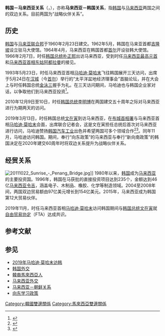 {{NoteTA
|G1=Melayu}}
{{Infobox bilateral relations|韓國－馬來西亞|Malaysia|South Korea|map =Malaysia_South_Korea_Locator.svg |mission1=马来西亚驻韩国大使馆|mission2=韩国驻马来西亚大使馆}}
'''韩国－马来西亚关系'''（{{kor|대한민국-말레이시아 관계|名=南}}，{{lang-ms|Hubungan Korea Selatan–Malaysia}}），亦称'''马来西亚－韩国关系'''，指[[韩国|韩国]]与[[马来西亚|马来西亚]]两国之间的双边关系。目前两国为“战略伙伴关系”。


==历史==
[[韩国|韩国]]与[[马来亚联合邦|马来亚联合邦]]于1960年2月23日建交{{r|est}}。1962年5月，韩国在马来亚首都[[吉隆坡|吉隆坡]]设立驻马大使馆。1964年4月，马来西亚在韩国首都[[首尔|首尔]]开设驻韩大使馆{{r|emb}}。1966年2月7日，时任[[韩国总统|韩国总统]][[朴正熙|朴正熙]]出访马来西亚，受到时任[[马来西亚最高元首|马来西亚最高元首]]{{le|端姑依斯迈·纳西鲁丁沙|Ismail Nasiruddin of Terengganu}}和[[马来西亚首相|马来西亚首相]][[东姑阿都拉曼|东姑阿都拉曼]]的接见{{r|pak}}。

1993年5月23日，时任马来西亚首相[[马哈迪·莫哈末|马哈迪·莫哈末]]飞往韩国展开三天访问，出席于5月24日在[[首爾特別市|汉城]]（今[[首爾特別市|首尔]]）举行的“太平洋盆地经济理事会”首脑论坛，并在大会上与时任韩国总统[[金泳三|金泳三]]握手为礼。在三天访问期间，马哈迪也与韩国企业家对话，以争取他们到马来西亚投资<ref>{{Cite web|title=首相赴韩国出席太平洋经济理会论坛|url=https://davidchenlib.org/viewer/5529/?back=/records/listing?search=Mahathir+1993&sort=_score&perpage=10&page=1&fulltext=1&bookmarks=1&&css-name=include#page=171&viewer=picture&o=&n=0&q=|access-date=|date=1993年5月24日|work=《[[南洋商报|南洋商报]]》}}</ref>。

2010年12月9日至10日，时任[[韩国总统|韩国总统]][[李明博|李明博]]在两国建交五十周年之际对马来西亚进行为期两天的访问{{r|lmb}}。

2019年3月13日，时任韩国总统[[文在寅|文在寅]]到访马来西亚，在[[布城首相署|布城首相署]]与马来西亚首相[[马哈迪·莫哈末|马哈迪·莫哈末]]会面，出席联合记者会，这是文在寅担任总统后首次对马来西亚进行访问，马哈迪赞扬[[韩国汽车工业|韩国汽车工业]]出色并希望两国可多个领域合作<ref>{{Cite web|title=讚扬韩国汽车工业出色 敦马：两国可多个领域合作|url=http://news.seehua.com/?p=434852|accessdate=2020-12-27|last=汉良|work=马来西亚诗华日报新闻网|language=zh-CN}}</ref><ref>{{Cite web|title=赞扬韩国汽车工业出色 敦马：两国可多个领域合作 国内|url=https://www.orientaldaily.com.my/news/nation/2019/03/13/282570|accessdate=2020-12-27|work=東方網 馬來西亞東方日報|language=zh-Hans}}</ref>。同年11月，马哈迪访问韩国。期间，奉行“向东政策”的马来西亚与奉行“新向南政策”的韩国决定在2020年建交60周年时将双边关系提升为战略伙伴关系{{r|vn}}。

==经贸关系==
[[File:20111022_Sunrise_-_Penang_Bridge.jpg|thumb]]]]
1980年以来，[[韩国|韩国]]成为[[马来西亚|马来西亚]]的主要投资国。1996年，韩国在马获批的直接投资项目达到235个，金额达到46亿[[马来西亚令吉|马来西亚令吉]]，涵盖电子、木制品、橡胶、化学等制造领域。2004至2008年间，两国双边贸易额由97亿美元增长到154亿美元。2015年，马来西亚成为韩国第12大贸易伙伴{{r|MYS}}。

2019年11月，时任马来西亚首相[[马哈迪·莫哈末|马哈迪·莫哈末]]访问韩国期间与[[韩国总统|韩国总统]][[文在寅|文在寅]]就[[自由贸易协定|自由贸易协定]]（FTA）达成共识{{r|vn}}。

==参考文献==
{{Reflist|refs=
<ref name=emb>{{cite web |url = http://mys.mofat.go.kr/kor/as/mys/affair/relation/index.jsp |title = 우리나라와의 관계 |publisher = 주말레이시아 대한민국 대사관 |quote = 가. 기본일지...  ㅇ 1962.5.  주말 우리 상주대사관 개설 ㅇ 1964.4.  주한 말레이시아 대사관 개설 |accessdate = 2012-05-15 |archiveurl= https://web.archive.org/web/20111222015821/http://mys.mofat.go.kr/kor/as/mys/affair/relation/index.jsp |archivedate = 2011-12-22 |deadurl=yes }}</ref>
<ref name=est>{{cite news |url = http://newslibrary.naver.com/viewer/index.nhn?articleId=1960022400209201018&editNo=2&printCount=1&publishDate=1960-02-24&officeId=00020&pageNo=1&printNo=11646&publishType=00020 | title = 外交使節을 交換... 韓國․馬來兩國間 合意 |date = 1960-02-24 | publisher = 《东亚日报》  | quote = 韓國과 馬來聯邦은 二十三日 經濟 및 文化面에서의 緊密한 協調에 合意하는 한편 共産主義에 對한 兩國의 鞏固한 立場을 確認하였다. 韓國과 馬來兩國은 馬來政府官吏들과 韓國親善使節團(團長=金東祚氏)間에 있은 協商에 뒤이어 二十三日밤 聲明書를 發表하였다. 兩國은 또한 共同聲明書에서 外交使節을 交換할 것이라고 發表하였다.}}</ref>
<ref name=pak>{{cite web|url = http://newslibrary.naver.com/viewer/index.nhn?articleId=1966020800329201001&editNo=2&printCount=1&publishDate=1966-02-08&officeId=00032&pageNo=1&printNo=6250&publishType=00020|title=朴大統領, 말聯國王과 歡談 | publisher= 경향신문 |date =1966-02-08 | quote = 이에 앞서 7日下午「이스마일․나시루딘․샤」國王과 王妃, 「라만」首相 등 「말레이지아」정부要人과 교포들의 뜨거운 환영속에 「콸러룸푸르」에 도착...}}</ref> 
<ref name=lmb>{{cite web|url=https://www.kln.gov.my/archive/content.php?t=4&articleId=1097546|title=Malaysia-South Korea Bilateral Relations Poised For Stronger Footing|publisher=Ministry of Foreign Affairs, Malaysia|work=Bernama|date=10 December|accessdate=2014-01-25|deadurl=yes|archiveurl=https://web.archive.org/web/20140203170949/https://www.kln.gov.my/archive/content.php?t=4&articleId=1097546|archivedate=2014-02-03}}</ref>
<ref name=vn>{{cite web|url =  https://zh.vietnamplus.vn/%E9%9F%A9%E5%9B%BD%E5%92%8C%E9%A9%AC%E6%9D%A5%E8%A5%BF%E4%BA%9A%E9%A2%86%E5%AF%BC%E4%BA%BA%E5%90%8C%E6%84%8F%E5%B0%86%E4%B8%A4%E5%9B%BD%E5%85%B3%E7%B3%BB%E5%8D%87%E7%BA%A7%E4%B8%BA%E6%88%98%E7%95%A5%E4%BC%99%E4%BC%B4%E5%85%B3%E7%B3%BB/105469.vnp |title=韩国和马来西亚领导人同意将两国关系升级为战略伙伴关系 | publisher= vietnam+ |date =2021-01-19 }}</ref> 
<ref name=MYS>{{cite book|url=http://www.grin.com/en/e-book/319796/south-korea-s-interest-in-the-malaysian-socio-economic-development-the|title=South Korea's interest in the Malaysian socio-economic development. The history of the "Look-To-The-East Idea"|author=Uqbah Iqbal|work=National University of Malaysia|publisher=Grin|year=2016|accessdate=25 November 2017|isbn=978-3-6682015-5-2|pages=44}}</ref>
}}

==参见==
{{portal box|国际关系|韩国|马来西亚}}
*[[2019年马哈迪·莫哈末访韩|2019年马哈迪·莫哈末访韩]] 
*[[韩国外交|韩国外交]]
*[[韓裔馬來西亞人|韓裔馬來西亞人]]
*[[马来西亚外交|马来西亚外交]]
*[[马来西亚－朝鲜关系|马来西亚－朝鲜关系]]
*[[向东学习政策|向东学习政策]]

{{韩国外交}}
{{马来西亚外交}}

[[Category:韓國雙邊關係|Category:韓國雙邊關係]]
[[Category:馬來西亞雙邊關係|Category:馬來西亞雙邊關係]]